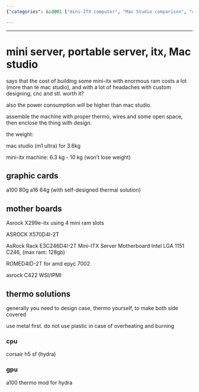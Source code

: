 ```yaml
---
{"categories": &id001 ["mini-ITX computer", "Mac Studio comparison", "cost efficiency", "power consumption", "hardware options", "cooling solutions", "case design"], "category": "Mini-ITX Computers", "date": "2022-10-04 05:23:30", "description": "This article compares the cost, power consumption, and hardware options between a mini-ITX computer with high RAM capacity and Apple's Mac Studio. The discussion covers cooling solutions and case design to prevent overheating.", "tags": *id001, "title": "mini server, portable server, itx, Mac studio"}

---
```


------

# mini server, portable server, itx, Mac studio

says that the cost of building some mini-itx with enormous ram costs a lot (more than te mac studio), and with a lot of headaches with custom designing, cnc and stl. worth it?

also the power consumption will be higher than mac studio.

assemble the machine with proper thermo, wires and some open space, then enclose the thing with design.


the weight:

mac studio (m1 ultra) for 3.6kg 

mini-itx machine: 6.3 kg - 10 kg (won't lose weight)

## graphic cards

a100 80g
a16 64g (with self-designed thermal solution)

## mother boards

Asrock X299e-itx using 4 mini ram slots

ASROCK X570D4I-2T

AsRock Rack E3C246D4I-2T Mini-ITX Server Motherboard Intel LGA 1151 C246, (max ram: 128gb)

ROMED4ID-2T for amd epyc 7002

asrock C422 WSI/IPMI

## thermo solutions

generally you need to design case, thermo yourself, to make both side covered

use metal first. do not use plastic in case of overheating and burning

### cpu

corsair h5 sf (hydra)

### gpu

a100 thermo mod for hydra

